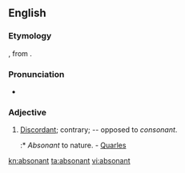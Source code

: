 ==English==

===Etymology===
{{prefix|ab|sonant|t1=away|t2=voiced sound}}, from {{etyl|la}} {{term|sonare||sound|lang=la}}.

===Pronunciation===
* {{a|US}} {{IPA|ˈæb.sə.nənt/}}

===Adjective===
{{en-adj}}

# {{archaic}} [[discordant|Discordant]]; contrary; -- opposed to ''consonant''.
#:* ''Absonant'' to nature. - [[Quarles]]

[[kn:absonant]]
[[ta:absonant]]
[[vi:absonant]]